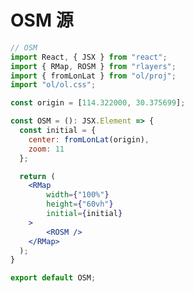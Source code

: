 
# OSM 源

<CodeBlock>
    <OSM />
</CodeBlock>

```jsx
// OSM
import React, { JSX } from "react";
import { RMap, ROSM } from "rlayers";
import { fromLonLat } from "ol/proj";
import "ol/ol.css";

const origin = [114.322000, 30.375699];

const OSM = (): JSX.Element => {
  const initial = {
    center: fromLonLat(origin),
    zoom: 11
  };

  return (
    <RMap
        width={"100%"}
        height={"60vh"}
        initial={initial}
    >
        <ROSM />
    </RMap>
  );
}

export default OSM;
```